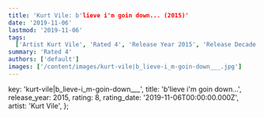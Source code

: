 ```yaml
---
title: 'Kurt Vile: b'lieve i'm goin down... (2015)'
date: '2019-11-06'
lastmod: '2019-11-06'
tags:
  ['Artist Kurt Vile', 'Rated 4', 'Release Year 2015', 'Release Decade 2010']
summary: 'Rated 4'
authors: ['default']
images: ['/content/images/kurt-vile|b_lieve-i_m-goin-down___.jpg']
---
```


  key: 'kurt-vile|b_lieve-i_m-goin-down___',
  title: 'b'lieve i'm goin down...',
  release_year: 2015,
  rating: 8,
  rating_date: '2019-11-06T00:00:00.000Z',
  artist: 'Kurt Vile',
};

<MusicRating data={data} />
